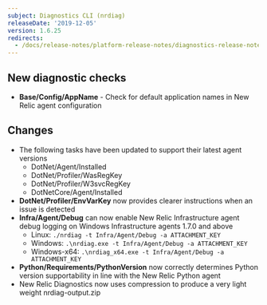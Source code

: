 ```yaml
---
subject: Diagnostics CLI (nrdiag)
releaseDate: '2019-12-05'
version: 1.6.25
redirects:
  - /docs/release-notes/platform-release-notes/diagnostics-release-notes/new-relic-diagnostics-1625
---
```


## New diagnostic checks

* **Base/Config/AppName** - Check for default application names in New Relic agent configuration

## Changes

* The following tasks have been updated to support their latest agent versions
  * DotNet/Agent/Installed
  * DotNet/Profiler/WasRegKey
  * DotNet/Profiler/W3svcRegKey
  * DotNetCore/Agent/Installed
* **DotNet/Profiler/EnvVarKey** now provides clearer instructions when an issue is detected
* **Infra/Agent/Debug** can now enable New Relic Infrastructure agent debug logging on Windows Infrastructure agents 1.7.0 and above
  * Linux: `./nrdiag -t Infra/Agent/Debug -a ATTACHMENT_KEY`
  * Windows: `.\nrdiag.exe -t Infra/Agent/Debug -a ATTACHMENT_KEY`
  * Windows-x64: `.\nrdiag_x64.exe -t Infra/Agent/Debug -a ATTACHMENT_KEY`
* **Python/Requirements/PythonVersion** now correctly determines Python version supportability in line with the New Relic Python agent
* New Relic Diagnostics now uses compression to produce a very light weight nrdiag-output.zip
